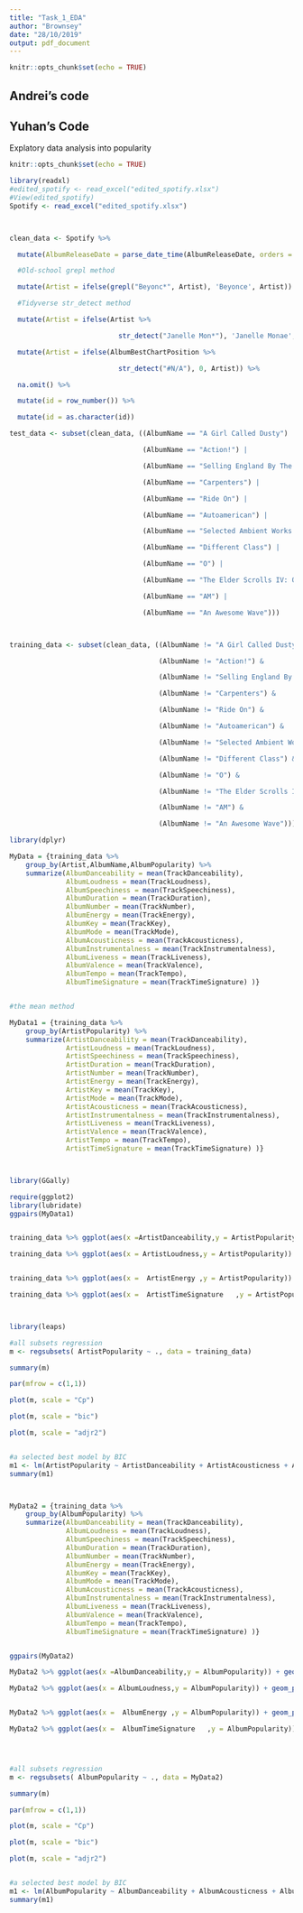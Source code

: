 ---
title: "Task_1_EDA"
author: "Brownsey"
date: "28/10/2019"
output: pdf_document
---

```{r setup, include=FALSE}
knitr::opts_chunk$set(echo = TRUE)
```

## Andrei's code

## Yuhan's Code
Explatory data analysis into popularity
```{r setup, include=FALSE}
knitr::opts_chunk$set(echo = TRUE)
```

```{r}
library(readxl)
#edited_spotify <- read_excel("edited_spotify.xlsx")
#View(edited_spotify)
Spotify <- read_excel("edited_spotify.xlsx")



clean_data <- Spotify %>%

  mutate(AlbumReleaseDate = parse_date_time(AlbumReleaseDate, orders = c("y", "ym","ymd"))) %>%

  #Old-school grepl method

  mutate(Artist = ifelse(grepl("Beyonc*", Artist), 'Beyonce', Artist)) %>%

  #Tidyverse str_detect method

  mutate(Artist = ifelse(Artist %>% 

                           str_detect("Janelle Mon*"), 'Janelle Monae', Artist)) %>%

  mutate(Artist = ifelse(AlbumBestChartPosition %>% 

                           str_detect("#N/A"), 0, Artist)) %>%

  na.omit() %>%

  mutate(id = row_number()) %>%

  mutate(id = as.character(id))

test_data <- subset(clean_data, ((AlbumName == "A Girl Called Dusty") | 

                                 (AlbumName == "Action!") |

                                 (AlbumName == "Selling England By The Pound") |

                                 (AlbumName == "Carpenters") | 

                                 (AlbumName == "Ride On") |

                                 (AlbumName == "Autoamerican") |

                                 (AlbumName == "Selected Ambient Works 85-92") |    

                                 (AlbumName == "Different Class") |

                                 (AlbumName == "O") |

                                 (AlbumName == "The Elder Scrolls IV: Oblivion: Original Game Soundtrack") |

                                 (AlbumName == "AM") |

                                 (AlbumName == "An Awesome Wave")))



training_data <- subset(clean_data, ((AlbumName != "A Girl Called Dusty") & 

                                     (AlbumName != "Action!") &

                                     (AlbumName != "Selling England By The Pound") &

                                     (AlbumName != "Carpenters") & 

                                     (AlbumName != "Ride On") &

                                     (AlbumName != "Autoamerican") &

                                     (AlbumName != "Selected Ambient Works 85-92") &    

                                     (AlbumName != "Different Class") &

                                     (AlbumName != "O") &

                                     (AlbumName != "The Elder Scrolls IV: Oblivion: Original Game Soundtrack") &

                                     (AlbumName != "AM") &

                                     (AlbumName != "An Awesome Wave")))

library(dplyr)

MyData = {training_data %>% 
    group_by(Artist,AlbumName,AlbumPopularity) %>% 
    summarize(AlbumDanceability = mean(TrackDanceability),
              AlbumLoudness = mean(TrackLoudness),
              AlbumSpeechiness = mean(TrackSpeechiness),
              AlbumDuration = mean(TrackDuration),
              AlbumNumber = mean(TrackNumber),	
              AlbumEnergy = mean(TrackEnergy),	
              AlbumKey = mean(TrackKey),	
              AlbumMode = mean(TrackMode),	
              AlbumAcousticness = mean(TrackAcousticness),	
              AlbumInstrumentalness = mean(TrackInstrumentalness),	
              AlbumLiveness = mean(TrackLiveness),
              AlbumValence = mean(TrackValence),
              AlbumTempo = mean(TrackTempo),	
              AlbumTimeSignature = mean(TrackTimeSignature) )}


#the mean method

MyData1 = {training_data %>% 
    group_by(ArtistPopularity) %>% 
    summarize(ArtistDanceability = mean(TrackDanceability),
              ArtistLoudness = mean(TrackLoudness),
              ArtistSpeechiness = mean(TrackSpeechiness),
              ArtistDuration = mean(TrackDuration),
              ArtistNumber = mean(TrackNumber),	
              ArtistEnergy = mean(TrackEnergy),	
              ArtistKey = mean(TrackKey),	
              ArtistMode = mean(TrackMode),	
              ArtistAcousticness = mean(TrackAcousticness),	
              ArtistInstrumentalness = mean(TrackInstrumentalness),	
              ArtistLiveness = mean(TrackLiveness),
              ArtistValence = mean(TrackValence),
              ArtistTempo = mean(TrackTempo),	
              ArtistTimeSignature = mean(TrackTimeSignature) )}



library(GGally)

require(ggplot2)
library(lubridate)
ggpairs(MyData1)


training_data %>% ggplot(aes(x =ArtistDanceability,y = ArtistPopularity)) + geom_point()  + geom_smooth()

training_data %>% ggplot(aes(x = ArtistLoudness,y = ArtistPopularity)) + geom_point()  + geom_smooth()


training_data %>% ggplot(aes(x =  ArtistEnergy ,y = ArtistPopularity)) + geom_point()  + geom_smooth()

training_data %>% ggplot(aes(x =  ArtistTimeSignature   ,y = ArtistPopularity)) + geom_point()  + geom_smooth()



library(leaps)

#all subsets regression
m <- regsubsets( ArtistPopularity ~ ., data = training_data)

summary(m)

par(mfrow = c(1,1))

plot(m, scale = "Cp")

plot(m, scale = "bic")

plot(m, scale = "adjr2")


#a selected best model by BIC
m1 <- lm(ArtistPopularity ~ ArtistDanceability + ArtistAcousticness + ArtistValence,data=training_data)
summary(m1)



MyData2 = {training_data %>% 
    group_by(AlbumPopularity) %>% 
    summarize(AlbumDanceability = mean(TrackDanceability),
              AlbumLoudness = mean(TrackLoudness),
              AlbumSpeechiness = mean(TrackSpeechiness),
              AlbumDuration = mean(TrackDuration),
              AlbumNumber = mean(TrackNumber),	
              AlbumEnergy = mean(TrackEnergy),	
              AlbumKey = mean(TrackKey),	
              AlbumMode = mean(TrackMode),	
              AlbumAcousticness = mean(TrackAcousticness),	
              AlbumInstrumentalness = mean(TrackInstrumentalness),	
              AlbumLiveness = mean(TrackLiveness),
              AlbumValence = mean(TrackValence),
              AlbumTempo = mean(TrackTempo),	
              AlbumTimeSignature = mean(TrackTimeSignature) )}


ggpairs(MyData2)

MyData2 %>% ggplot(aes(x =AlbumDanceability,y = AlbumPopularity)) + geom_point()  + geom_smooth()

MyData2 %>% ggplot(aes(x = AlbumLoudness,y = AlbumPopularity)) + geom_point()  + geom_smooth()


MyData2 %>% ggplot(aes(x =  AlbumEnergy ,y = AlbumPopularity)) + geom_point()  + geom_smooth()

MyData2 %>% ggplot(aes(x =  AlbumTimeSignature   ,y = AlbumPopularity)) + geom_point()  + geom_smooth()




#all subsets regression
m <- regsubsets( AlbumPopularity ~ ., data = MyData2)

summary(m)

par(mfrow = c(1,1))

plot(m, scale = "Cp")

plot(m, scale = "bic")

plot(m, scale = "adjr2")


#a selected best model by BIC
m1 <- lm(AlbumPopularity ~ AlbumDanceability + AlbumAcousticness + AlbumValence,data=MyData2)
summary(m1)


```
